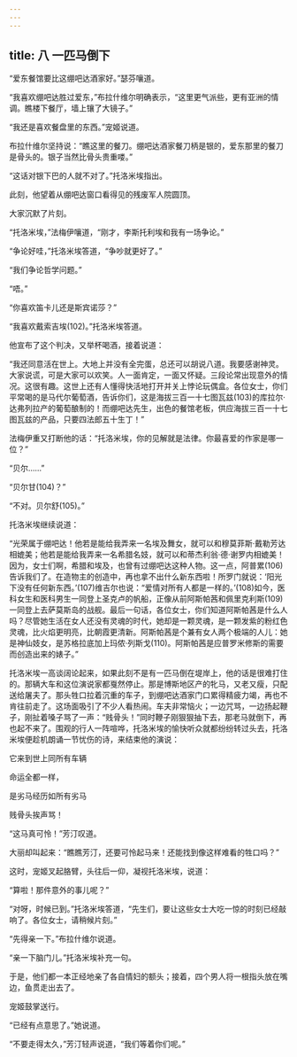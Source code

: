 ```yaml
---
---
---
```

title: 八 一匹马倒下
---





“爱东餐馆要比这绷吧达酒家好。”瑟芬嚷道。

“我喜欢绷吧达胜过爱东，”布拉什维尔明确表示，“这里更气派些，更有亚洲的情调。瞧楼下餐厅，墙上镶了大镜子。”

“我还是喜欢餐盘里的东西。”宠姬说道。

布拉什维尔坚持说：“瞧这里的餐刀。绷吧达酒家餐刀柄是银的，爱东那里的餐刀是骨头的。银子当然比骨头贵重喽。”

“这话对银下巴的人就不对了。”托洛米埃指出。

此刻，他望着从绷吧达窗口看得见的残废军人院圆顶。

大家沉默了片刻。

“托洛米埃，”法梅伊嚷道，“刚才，李斯托利埃和我有一场争论。”

“争论好哇，”托洛米埃答道，“争吵就更好了。”

“我们争论哲学问题。”

“唔。”

“你喜欢笛卡儿还是斯宾诺莎？”

“我喜欢戴索吉埃(102)。”托洛米埃答道。

他宣布了这个判决，又举杯喝酒，接着说道：

“我还同意活在世上。大地上并没有全完蛋，总还可以胡说八道。我要感谢神灵。大家说谎，可是大家可以欢笑。人一面肯定，一面又怀疑。三段论常出现意外的情况。这很有趣。这世上还有人懂得快活地打开并关上悖论玩偶盒。各位女士，你们平常喝的是马代尔葡萄酒，告诉你们，这是海拔三百一十七图瓦兹(103)的库拉尔·达弗列拉产的葡萄酿制的！而绷吧达先生，出色的餐馆老板，供应海拔三百一十七图瓦兹的产品，只要四法郎五十生丁！”

法梅伊重又打断他的话：“托洛米埃，你的见解就是法律。你最喜爱的作家是哪一位？”

“贝尔……”

“贝尔甘(104)？”

“不对。贝尔舒(105)。”

托洛米埃继续说道：

“光荣属于绷吧达！他若是能给我弄来一名埃及舞女，就可以和穆莫菲斯·戴勒芳达相媲美；他若是能给我弄来一名希腊名妓，就可以和蒂杰利翁·德·谢罗内相媲美！因为，女士们啊，希腊和埃及，也曾有过绷吧达这种人物。这一点，阿普累(106)告诉我们了。在造物主的创造中，再也拿不出什么新东西啦！所罗门就说：‘阳光下没有任何新东西。’(107)维吉尔也说：“爱情对所有人都是一样的。’(108)如今，医科女生和医科男生一同登上圣克卢的帆船，正像从前阿斯帕茜和佩里克利斯(109)一同登上去萨莫斯岛的战舰。最后一句话，各位女士，你们知道阿斯帕茜是什么人吗？尽管她生活在女人还没有灵魂的时代，她却是一颗灵魂，是一颗发紫的粉红色灵魂，比火焰更明亮，比朝霞更清新。阿斯帕茜是个兼有女人两个极端的人儿：她是神仙妓女，是苏格拉底加上玛侬·列斯戈(110)。阿斯帕茜是应普罗米修斯的需要而创造出来的婊子。”

托洛米埃一高谈阔论起来，如果此刻不是有一匹马倒在堤岸上，他的话是很难打住的。那辆大车和这位演说家都戛然停止。那是博斯地区产的牝马，又老又瘦，只配送给屠夫了。那头牲口拉着沉重的车子，到绷吧达酒家门口累得精疲力竭，再也不肯往前走了。这场面吸引了不少人看热闹。车夫非常恼火；一边咒骂，一边扬起鞭子，刚扯着嗓子骂了一声：“贱骨头！”同时鞭子刚狠狠抽下去，那老马就倒下，再也起不来了。围观的行人一阵喧哗，托洛米埃的愉快听众就都纷纷转过头去，托洛米埃便趁机朗诵一节忧伤的诗，来结束他的演说：

它来到世上同所有车辆

命运全都一样，

是劣马经历如所有劣马

贱骨头挨声骂！

“这马真可怜！”芳汀叹道。

大丽却叫起来：“瞧瞧芳汀，还要可怜起马来！还能找到像这样难看的牲口吗？”

这时，宠姬叉起胳臂，头往后一仰，凝视托洛米埃，说道：

“算啦！那件意外的事儿呢？”

“对呀，时候已到。”托洛米埃答道，“先生们，要让这些女士大吃一惊的时刻已经敲响了。各位女士，请稍候片刻。”

“先得亲一下。”布拉什维尔说道。

“亲一下脑门儿。”托洛米埃补充一句。

于是，他们都一本正经地亲了各自情妇的额头；接着，四个男人将一根指头放在嘴边，鱼贯走出去了。

宠姬鼓掌送行。

“已经有点意思了。”她说道。

“不要走得太久，”芳汀轻声说道，“我们等着你们呢。”